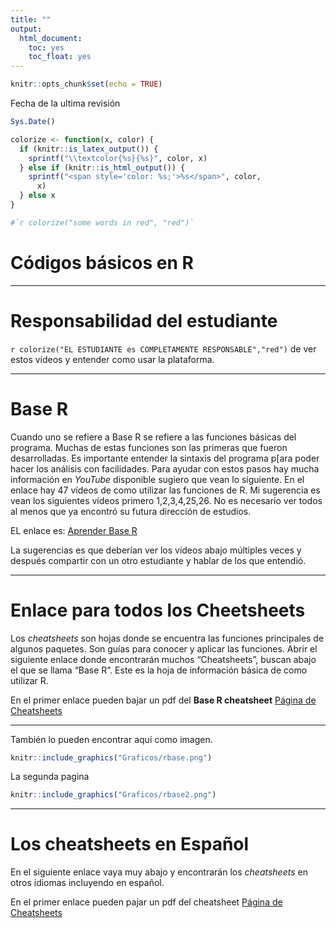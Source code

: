 ```yaml
---
title: ""
output: 
  html_document:
    toc: yes
    toc_float: yes
---
```


```r
knitr::opts_chunk$set(echo = TRUE)
```

Fecha de la ultima revisión
```r

Sys.Date()
```

```r
colorize <- function(x, color) {
  if (knitr::is_latex_output()) {
    sprintf("\\textcolor{%s}{%s}", color, x)
  } else if (knitr::is_html_output()) {
    sprintf("<span style='color: %s;'>%s</span>", color, 
      x)
  } else x
}

#`r colorize("some words in red", "red")`
```

# Códigos básicos en R

***

# Responsabilidad del estudiante

`r colorize("EL ESTUDIANTE es COMPLETAMENTE RESPONSABLE","red")` de ver estos vídeos y entender como usar la plataforma.

***

# Base R

Cuando uno se refiere a Base R se refiere a las funciones básicas del programa. Muchas de estas funciones son las primeras que fueron desarrolladas.  Es importante entender la sintaxis del programa p[ara poder hacer los análisis con facilidades. Para ayudar con estos pasos hay mucha información en *YouTube* disponible sugiero que vean lo siguiente. En el enlace hay 47 vídeos de como utilizar las funciones de R.  Mi sugerencia es vean los siguientes vídeos primero 1,2,3,4,25,26.  No es necesario ver todos al menos que ya encontró su futura dirección de estudios.  


EL enlace es: [Aprender Base R](https://www.youtube.com/playlist?list=PL0iUxoCEznfixaKofFkoOho26swycdAmy)


La sugerencias es que deberían ver los vídeos abajo múltiples veces y después compartir con un otro estudiante y hablar de los que entendió.  




***
# Enlace para todos los Cheetsheets

Los *cheatsheets* son hojas donde se encuentra las funciones principales de algunos paquetes.  Son guías para conocer y aplicar las funciones.  Abrir el siguiente enlace donde encontrarán muchos "Cheatsheets", buscan abajo el que se llama "Base R". Este es la hoja de información básica de como utilizar R.   

En el primer enlace pueden bajar un pdf del **Base R cheatsheet**
[Página de Cheatsheets](https://rstudio.com/resources/cheatsheets/)


***

También lo pueden encontrar aquí como imagen. 

```r
knitr::include_graphics("Graficos/rbase.png")
```
La segunda pagina


```r
knitr::include_graphics("Graficos/rbase2.png")
```


***
# Los cheatsheets en Español

En el siguiente enlace vaya muy abajo y encontrarán los *cheatsheets* en otros idiomas incluyendo en español. 

En el primer enlace pueden pajar un pdf del cheatsheet
[Página de Cheatsheets](https://rstudio.com/resources/cheatsheets/)

